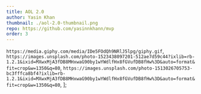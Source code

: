 ```yaml
---
title: AOL 2.0
author: Yasin Khan
thumbnail: ./aol-2.0-thumbnail.png
repo: https://github.com/yasinnkhann/mvp
order: 3
---
```


  `https://media.giphy.com/media/IDe5FOdQh9NRlJ5lpg/giphy.gif`,
  `https://images.unsplash.com/photo-1523438097201-512ae7d59c44?ixlib=rb-1.2.1&ixid=MXwxMjA3fDB8MHxwaG90by1wYWdlfHx8fGVufDB8fHw%3D&auto=format&fit=crop&w=1350&q=80`,
  `https://images.unsplash.com/photo-1513026705753-bc3fffca8bf4?ixlib=rb-1.2.1&ixid=MXwxMjA3fDB8MHxwaG90by1wYWdlfHx8fGVufDB8fHw%3D&auto=format&fit=crop&w=1350&q=80`,
];

<Carousel images={images} />
